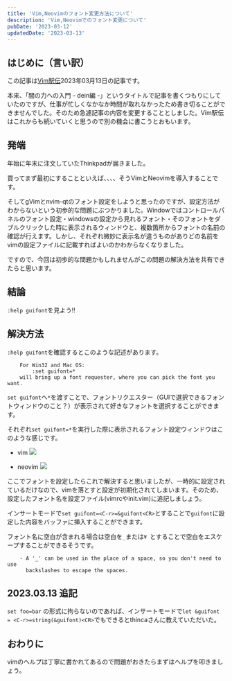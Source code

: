 ```yaml
---
title: 'Vim,Neovimのフォント変更方法について'
description: 'Vim,Neovimでのフォント変更について'
pubDate: '2023-03-12'
updatedDate: '2023-03-13'
---
```


## はじめに（言い訳）
 この記事は[Vim駅伝](https://vim-jp.org/ekiden/)2023年03月13日の記事です。

本来、「闇の力への入門 - dein編 -」というタイトルで記事を書くつもりにしていたのですが、仕事が忙しくなかなか時間が取れなかったため書き切ることができませんでした。そのため急遽記事の内容を変更することとしました。Vim駅伝はこれからも続いていくと思うので別の機会に書こうとおもいます。

## 発端
年始に年末に注文していたThinkpadが届きました。

買ってまず最初にすることといえば、、、、そうVimとNeovimを導入することです。

そしてgVimとnvim-qtのフォント設定をしようと思ったのですが、設定方法がわからないという初歩的な問題にぶつかりました。Windowではコントロールパネルのフォント設定・windowsの設定から見れるフォント・そのフォントをダブルクリックした時に表示されるウィンドウと、複数箇所からフォントの名前の確認が行えます。しかし、それぞれ微妙に表示名が違うものがありどの名前をvimの設定ファイルに記載すればよいのかわからなくなりました。

ですので、今回は初歩的な問題かもしれませんがこの問題の解決方法を共有できたらと思います。

## 結論
`:help guifont`を見よう!!

## 解決方法

`:help guifont`を確認するとこのような記述があります。

```
	For Win32 and Mac OS:  
	    :set guifont=*
 	will bring up a font requester, where you can pick the font you want.
```
`set guifont`へ`*`を渡すことで、フォントリクエスター（GUIで選択できるフォントウィンドウのこと？）が表示されて好きなフォントを選択することができます。

それぞれ`set guifont=*`を実行した際に表示されるフォント設定ウィンドウはこのような感じです。
- vim
![](/assets/2023-03-12-vim-ekiden/vim-set-guifont.png)

- neovim
![](/assets/2023-03-12-vim-ekiden/neovim-set-guifont.png)

ここでフォントを設定したらこれで解決すると思いましたが、一時的に設定されているだけなので、vimを落とすと設定が初期化されてしまいます。そのため、設定したフォント名を設定ファイル(vimrcやinit.vim)に追記しましょう。

インサートモードで`set guifont=<C-r>=&guifont<CR>`とすることで`guifont`に設定した内容をバッファに挿入することができます。

フォント名に空白が含まれる場合は空白を`_`または`¥ `とすることで空白をエスケープすることができるそうです。
```
	- A '_' can be used in the place of a space, so you don't need to use
	  backslashes to escape the spaces.
```

## 2023.03.13 追記
`set foo=bar` の形式に拘らないのであれば、インサートモードで`let &guifont = <C-r>=string(&guifont)<CR>`でもできるとthincaさんに教えていただいた。

## おわりに

vimのヘルプは丁寧に書かれてあるので問題がおきたらまずはヘルプを叩きましょう。
